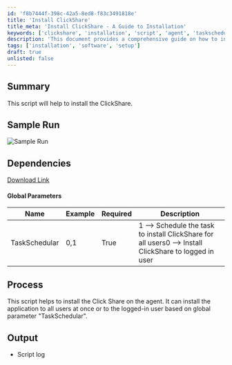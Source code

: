 ```yaml
---
id: 'f8b7444f-398c-42a5-8ed8-f83c3491818e'
title: 'Install ClickShare'
title_meta: 'Install ClickShare - A Guide to Installation'
keywords: ['clickshare', 'installation', 'script', 'agent', 'taskschedular']
description: 'This document provides a comprehensive guide on how to install ClickShare using a script. It covers the installation options for all users or the logged-in user, along with dependencies and global parameters.'
tags: ['installation', 'software', 'setup']
draft: true
unlisted: false
---
```

## Summary

This script will help to install the ClickShare.

## Sample Run

![Sample Run](../../static/img/Clickshare-installation/image_1.png)

## Dependencies

[Download Link](https://www.barco.com/services/website/en/TdeFiles/Download?FileNumber=R3306183&TdeType=3&MajorVersion=04&MinorVersion=18&PatchVersion=00&BuildVersion=008&ShowDownloadPage=False)

#### Global Parameters

| Name          | Example | Required | Description                                                                                     |
|---------------|---------|----------|-------------------------------------------------------------------------------------------------|
| TaskSchedular | 0,1     | True     | 1 --> Schedule the task to install ClickShare for all users0 --> Install ClickShare to logged in user |

## Process

This script helps to install the Click Share on the agent. It can install the application to all users at once or to the logged-in user based on global parameter "TaskSchedular".

## Output

- Script log













